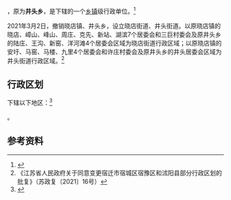 {{中国乡级行政区|32/13/11/200/000
| 总面积 = 33.94平方千米
| 总人口 = 2.75万人
| 政府驻地 = 府前路1号
| 电话区号 = 527
}}

'''{{PAGENAMEBASE}}'''，原为'''井头乡'''，是{{PRC admin/fullname|32/13/11/200/000|3}}下辖的一个[[乡镇|乡镇]]级行政单位。<ref>{{PRC admin/ref sgc|{{PRC admin/parent|32/13/11/200/000}}}}</ref>

2021年3月2日，撤销晓店镇、井头乡，设立晓店街道、井头街道。以原晓店镇的晓店、嶂山、峰山、周庄、克先、新站、湖滨7个居委会和三巨村委会及原井头乡的陆庄、王沟、新窑、洋河滩4个居委会区域为晓店街道行政区域；以原晓店镇的安圩、马窑、马楼、九里4个居委会和许庄村委会及原井头乡的井头居委会区域为井头街道行政区域。<ref>《江苏省人民政府关于同意变更宿迁市宿城区宿豫区和沭阳县部分行政区划的批复》（苏政复〔2021〕16号）</ref>

== 行政区划 ==

{{PAGENAMEBASE}}下辖以下地区：<ref>{{PRC admin/ref sgc|32/13/11/200/000}}</ref>

{{PRC admin/children|32/13/11/200/000}}。

== 参考资料 ==
{{reflist}}

{{PRC admin/navcat|32/13/11/200/000}}